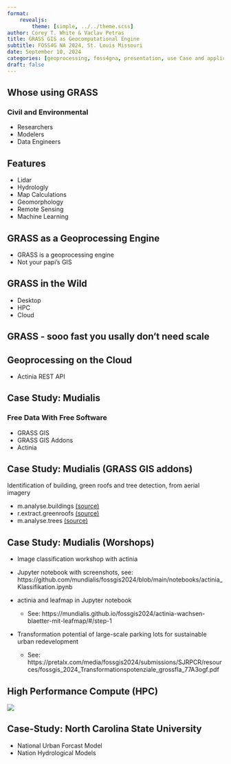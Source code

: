 ```yaml
---
format:
    revealjs:
        theme: [simple, ../../theme.scss]
author: Corey T. White & Vaclav Petras
title: GRASS GIS as Geocomputational Engine
subtitle: FOSS4G NA 2024, St. Louis Missouri
date: September 10, 2024
categories: [geoprocessing, foss4gna, presentation, use Case and applications]
draft: false
---
```


## Whose using GRASS

### Civil and Environmental

- Researchers
- Modelers
- Data Engineers

## Features

- Lidar
- Hydrologly
- Map Calculations
- Geomorphology
- Remote Sensing
- Machine Learning

## GRASS as a Geoprocessing Engine

- GRASS is a geoprocessing engine
- Not your papi's GIS

## GRASS in the Wild

- Desktop
- HPC
- Cloud

## GRASS - sooo fast you usally don't need scale

## Geoprocessing on the Cloud

- Actinia REST API

## Case Study: Mudialis

### Free Data With Free Software

- GRASS GIS
- GRASS GIS Addons
- Actinia


## Case Study: Mudialis (GRASS GIS addons)

Identification of building, green roofs and tree detection, from aerial imagery

- m.analyse.buildings [(source)](https://github.com/mundialis/rvr_interface)
- r.extract.greenroofs [(source)](https://github.com/mundialis/rvr_interface)
- m.analyse.trees [(source)](https://github.com/mundialis/rvr_interface)


## Case Study: Mudialis (Worshops) {.smaller}

- Image classification workshop with actinia

- Jupyter notebook with screenshots, see:
https://github.com/mundialis/fossgis2024/blob/main/notebooks/actinia_Klassifikation.ipynb


- actinia and leafmap in Jupyter notebook
    - See: https://mundialis.github.io/fossgis2024/actinia-wachsen-blaetter-mit-leafmap/#/step-1


- Transformation potential of large-scale parking lots for sustainable urban redevelopment
    - See: https://pretalx.com/media/fossgis2024/submissions/SJRPCR/resources/fossgis_2024_Transformationspotenziale_grossfla_77A3ogf.pdf

## High Performance Compute (HPC)


![](images/thunder-cats-thundera.gif)

## Case-Study: North Carolina State University

- National Urban Forcast Model
- Nation Hydrological Models

